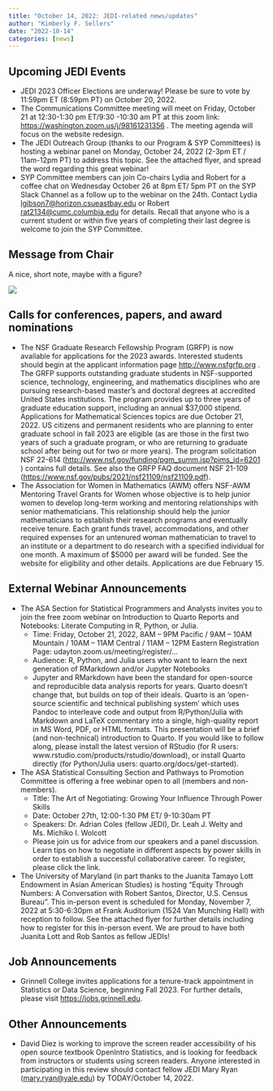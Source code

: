 ```yaml
---
title: "October 14, 2022: JEDI-related news/updates"
author: "Kimberly F. Sellers"
date: "2022-10-14"
categories: [news]
---
```


::: {.column-margin}
::: {.callout-note icon=false}

## Upcoming JEDI Events  

- JEDI 2023 Officer Elections are underway! Please be sure to vote by 11:59pm ET (8:59pm PT) on October 20, 2022.
- The Communications Committee meeting will meet on Friday, October 21 at 12:30-1:30 pm ET/9:30 -10:30 am PT at this zoom link: <https://washington.zoom.us/j/98161231356> . The meeting agenda will focus on the website redesign.
- The JEDI Outreach Group (thanks to our Program & SYP Committees) is hosting a webinar panel on Monday, October 24, 2022 (2-3pm ET / 11am-12pm PT) to address this topic. See the attached flyer, and spread the word regarding this great webinar!
- SYP Committee members can join Co-chairs Lydia and Robert for a coffee chat on Wednesday October 26 at 8pm ET/ 5pm PT on the SYP Slack Channel as a follow up to the webinar on the 24th. Contact Lydia <lgibson7@horizon.csueastbay.edu> or Robert <rat2134@cumc.columbia.edu> for details. Recall that anyone who is a current student or within five years of completing their last degree is welcome to join the SYP Committee.

:::
:::

## Message from Chair

::: {layout-ncol=2}
A nice, short note, maybe with a figure? 

![](thumbnail.jpg)
:::

## Calls for conferences, papers, and award nominations

- The NSF Graduate Research Fellowship Program (GRFP) is now available for applications for the 2023 awards. Interested students should begin at the applicant information page <http://www.nsfgrfp.org> . The GRFP supports outstanding graduate students in NSF-supported science, technology, engineering, and mathematics disciplines who are pursuing research-based master's and doctoral degrees at accredited United States institutions. The program provides up to three years of graduate education support, including an annual $37,000 stipend. Applications for Mathematical Sciences topics are due October 21, 2022. US citizens and permanent residents who are planning to enter graduate school in fall 2023 are eligible (as are those in the first two years of such a graduate program, or who are returning to graduate school after being out for two or more years). The program solicitation NSF 22-614 (<http://www.nsf.gov/funding/pgm_summ.jsp?pims_id=6201> ) contains full details. See also the GRFP FAQ document NSF 21-109 (<https://www.nsf.gov/pubs/2021/nsf21109/nsf21109.pdf>).
- The Association for Women in Mathematics (AWM) offers NSF-AWM Mentoring Travel Grants for Women whose objective is to help junior women to develop long-term working and mentoring relationships with senior mathematicians. This relationship should help the junior mathematicians to establish their research programs and eventually receive tenure. Each grant funds travel, accommodations, and other required expenses for an untenured woman mathematician to travel to an institute or a department to do research with a specified individual for one month. A maximum of $5000 per award will be funded. See the website for eligibility and other details. Applications are due February 15.

## External Webinar Announcements 

-  The ASA Section for Statistical Programmers and Analysts invites you to join the free zoom webinar on Introduction to Quarto Reports and Notebooks: Literate Computing in R, Python, or Julia. 
    * Time: Friday, October 21, 2022, 8AM – 9PM Pacific / 9AM – 10AM Mountain / 10AM – 11AM Central / 11AM – 12PM Eastern
Registration Page: udayton.zoom.us/meeting/register/... 
    * Audience: R, Python, and Julia users who want to learn the next generation of RMarkdown and/or Jupyter Notebooks
    * Jupyter and RMarkdown have been the standard for open-source and reproducible data analysis reports for years. Quarto doesn't change that, but builds on top of their ideals. Quarto is an 'open-source scientific and technical publishing system' which uses Pandoc to interleave code and output from R/Python/Julia with Markdown and LaTeX commentary into a single, high-quality report in MS Word, PDF, or HTML formats. This presentation will be a brief (and non-technical) introduction to Quarto. If you would like to follow along, please install the latest version of RStudio (for R users: www.rstudio.com/products/rstudio/download), or install Quarto directly (for Python/Julia users: quarto.org/docs/get-started). 
    
- The ASA Statistical Consulting Section and Pathways to Promotion Committee is offering a free webinar open to all (members and non-members).
    - Title:  The Art of Negotiating: Growing Your Influence Through Power Skills
    - Date:  October 27th, 12:00-1:30 PM ET/ 9-10:30am PT
    - Speakers: Dr. Adrian Coles (fellow JEDI), Dr. Leah J. Welty and Ms. Michiko I. Wolcott
    - Please join us for advice from our speakers and a panel discussion. Learn tips on how to negotiate in different aspects by power skills in order to establish a successful collaborative career. To register, please click the link.
- The University of Maryland (in part thanks to the Juanita Tamayo Lott Endowment in Asian American Studies) is hosting "Equity Through Numbers: A Conversation with Robert Santos, Director, U.S. Census Bureau". This in-person event is scheduled for Monday, November 7, 2022 at 5:30-6:30pm at Frank Auditorium (1524 Van Munching Hall) with reception to follow. See the attached flyer for further details including how to register for this in-person event. We are proud to have both Juanita Lott and Rob Santos as fellow JEDIs!

## Job Announcements

- Grinnell College invites applications for a tenure-track appointment in Statistics or Data Science, beginning Fall 2023. For further details, please visit <https://jobs.grinnell.edu>.

## Other Announcements

- David Diez is working to improve the screen reader accessibility of his open source textbook OpenIntro Statistics, and is looking for feedback from instructors or students using screen readers. Anyone interested in participating in this review should contact fellow JEDI Mary Ryan (<mary.ryan@yale.edu>) by TODAY/October 14, 2022.

